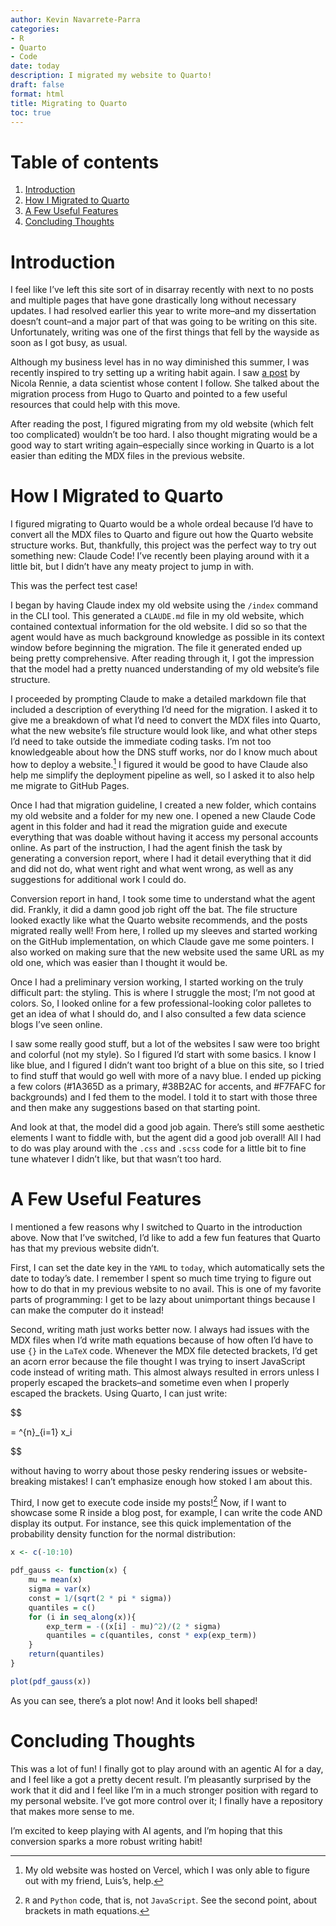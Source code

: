 ```yaml
---
author: Kevin Navarrete-Parra
categories:
- R
- Quarto
- Code
date: today
description: I migrated my website to Quarto!
draft: false
format: html
title: Migrating to Quarto
toc: true
---
```


# Table of contents
1. [Introduction](#section1)
2. [How I Migrated to Quarto](#section2)
3. [A Few Useful Features](#section3)
4. [Concluding Thoughts](#section4)


# Introduction <a name="section1"></a>

I feel like I've left this site sort of in disarray recently with next to no posts and multiple pages that have gone drastically long without necessary updates. I had resolved earlier this year to write more--and my dissertation doesn't count--and a major part of that was going to be writing on this site. Unfortunately, writing was one of the first things that fell by the wayside as soon as I got busy, as usual. 

Although my business level has in no way diminished this summer, I was recently inspired to try setting up a writing habit again. I saw [a post](https://nrennie.rbind.io/blog/hugo-quarto-website/) by Nicola Rennie, a data scientist whose content I follow. She talked about the migration process from Hugo to Quarto and pointed to a few useful resources that could help with this move. 

After reading the post, I figured migrating from my old website (which felt too complicated) wouldn't be too hard. I also thought migrating would be a good way to start writing again--especially since working in Quarto is a lot easier than editing the MDX files in the previous website.

# How I Migrated to Quarto <a name="section2"></a>

I figured migrating to Quarto would be a whole ordeal because I'd have to convert all the MDX files to Quarto and figure out how the Quarto website structure works. But, thankfully, this project was the perfect way to try out something new: Claude Code! I've recently been playing around with it a little bit, but I didn't have any meaty project to jump in with. 

This was the perfect test case!

I began by having Claude index my old website using the `/index` command in the CLI tool. This generated a `CLAUDE.md` file in my old website, which contained contextual information for the old website. I did so so that the agent would have as much background knowledge as possible in its context window before beginning the migration. The file it generated ended up being pretty comprehensive. After reading through it, I got the impression that the model had a pretty nuanced understanding of my old website's file structure. 

I proceeded by prompting Claude to make a detailed markdown file that included a description of everything I'd need for the migration. I asked it to give me a breakdown of what I'd need to convert the MDX files into Quarto, what the new website's file structure would look like, and what other steps I'd need to take outside the immediate coding tasks. I'm not too knowledgeable about how the DNS stuff works, nor do I know much about how to deploy a website.[^1] I figured it would be good to have Claude also help me simplify the deployment pipeline as well, so I asked it to also help me migrate to GitHub Pages. 

Once I had that migration guideline, I created a new folder, which contains my old website and a folder for my new one. I opened a new Claude Code agent in this folder and had it read the migration guide and execute everything that was doable without having it access my personal accounts online. As part of the instruction, I had the agent finish the task by generating a conversion report, where I had it detail everything that it did and did not do, what went right and what went wrong, as well as any suggestions for additional work I could do. 

Conversion report in hand, I took some time to understand what the agent did. Frankly, it did a damn good job right off the bat. The file structure looked exactly like what the Quarto website recommends, and the posts migrated really well! From here, I rolled up my sleeves and started working on the GitHub implementation, on which Claude gave me some pointers. I also worked on making sure that the new website used the same URL as my old one, which was easier than I thought it would be. 

Once I had a preliminary version working, I started working on the truly difficult part: the styling. This is where I struggle the most; I'm not good at colors. So, I looked online for a few professional-looking color palletes to get an idea of what I should do, and I also consulted a few data science blogs I've seen online. 

I saw some really good stuff, but a lot of the websites I saw were too bright and colorful (not my style). So I figured I'd start with some basics. I know I like blue, and I figured I didn't want too bright of a blue on this site, so I tried to find stuff that would go well with more of a navy blue. I ended up picking a few colors (#1A365D as a primary, #38B2AC for accents, and #F7FAFC for backgrounds) and I fed them to the model. I told it to start with those three and then make any suggestions based on that starting point. 

And look at that, the model did a good job again. There's still some aesthetic elements I want to fiddle with, but the agent did a good job overall! All I had to do was play around with the `.css` and `.scss` code for a little bit to fine tune whatever I didn't like, but that wasn't too hard. 

# A Few Useful Features<a name="section3"></a>

I mentioned a few reasons why I switched to Quarto in the introduction above. Now that I've switched, I'd like to add a few fun features that Quarto has that my previous website didn't. 

First, I can set the date key in the `YAML` to `today`, which automatically sets the date to today's date. I remember I spent so much time trying to figure out how to do that in my previous website to no avail. This is one of my favorite parts of programming: I get to be lazy about unimportant things because I can make the computer do it instead!

Second, writing math just works better now. I always had issues with the MDX files when I'd write math equations because of how often I'd have to use `{}` in the `LaTeX` code. Whenever the MDX file detected brackets, I'd get an acorn error because the file thought I was trying to insert JavaScript code instead of writing math. This almost always resulted in errors unless I properly escaped the brackets--and sometime even when I properly escaped the brackets. Using Quarto, I can just write:

$$

\mu = \frac{1}{n} \sum^{n}_{i=1} x_i

$$

without having to worry about those pesky rendering issues or website-breaking mistakes! I can't emphasize enough how stoked I am about this. 

Third, I now get to execute code inside my posts![^2] Now, if I want to showcase some R inside a blog post, for example, I can write the code AND display its output. For instance, see this quick implementation of the probability density function for the normal distribution: 

```r

x <- c(-10:10)

pdf_gauss <- function(x) {
    mu = mean(x)
    sigma = var(x)
    const = 1/(sqrt(2 * pi * sigma))
    quantiles = c()
    for (i in seq_along(x)){
        exp_term = -((x[i] - mu)^2)/(2 * sigma)
        quantiles = c(quantiles, const * exp(exp_term))
    }
    return(quantiles)
}

plot(pdf_gauss(x))

```

As you can see, there's a plot now! And it looks bell shaped!


# Concluding Thoughts <a name="section4"></a>

This was a lot of fun! I finally got to play around with an agentic AI for a day, and I feel like a got a pretty decent result. I'm pleasantly surprised by the work that it did and I feel like I'm in a much stronger position with regard to my personal website. I've got more control over it; I finally have a repository that makes more sense to me. 

I'm excited to keep playing with AI agents, and I'm hoping that this conversion sparks a more robust writing habit! 


[^1]: My old website was hosted on Vercel, which I was only able to figure out with my friend, Luis's, help. 

[^2]: `R` and `Python` code, that is, not `JavaScript`. See the second point, about brackets in math equations. 